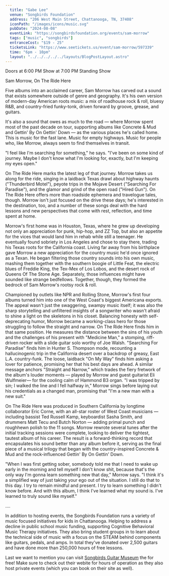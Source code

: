 ```yaml
---
  title: "Gabe Lee"
  venue: "Songbirds Foundation"
  address: "206 West Main Street, Chattanooga, TN, 37408"
  iconPath: "/images/icons/music.svg"
  pubDate: "2024-08-08"
  eventLink: "https://songbirdsfoundation.org/events/sam-morrow"
  tags: ["music", "songbirds"]
  entranceCost: "$19 - 25"
  ticketsLink: "https://www.seetickets.us/event/sam-morrow/597339"
  time: "6pm - 10pm"
  layout: "../../../../../layouts/BlogPostLayout.astro"
---
```


Doors at 6:00 PM
Show at 7:00 PM
Standing Show

Sam Morrow, On The Ride Here 

Five albums into an acclaimed career, Sam Morrow has carved out a sound that exists somewhere outside of genre and geography. It's his own version of modern-day American roots music: a mix of roadhouse rock & roll, bluesy R&B, and country-fried funky-tonk, driven forward by groove, grease, and guitars. 

It's also a sound that owes as much to the road — where Morrow spent most of the past decade on tour, supporting albums like Concrete & Mud and Gettin' By On Gettin' Down — as the various places he's called home. This is music for the fast lane. Music for empty highways. Music for people who, like Morrow, always seem to find themselves in transit. 

"I feel like I'm searching for something," he says. "I've been on some kind of journey. Maybe I don't know what I'm looking for, exactly, but I'm keeping my eyes open." 

On The Ride Here marks the latest leg of that journey. Morrow takes us along for the ride, singing in a laidback Texas drawl about highway haunts ("Thunderbird Motel"), peyote trips in the Mojave Desert ("Searching For Paradise"), and the glamor and grind of the open road ("Hired Gun"). On The Ride Here offers more than roadside ephemera and travelogue tales, though. Morrow isn't just focused on the drive these days; he's interested in the destination, too, and a number of these songs deal with the hard lessons and new perspectives that come with rest, reflection, and time spent at home. 

Morrow's first home was in Houston, Texas, where he grew up developing not only an appreciation for punk, hip-hop, and ZZ Top, but also an appetite for the vices that would land him in rehab while still a teenager. He eventually found sobriety in Los Angeles and chose to stay there, trading his Texas roots for the California coast. Living far away from his birthplace gave Morrow a new appreciation for the country music he'd once ignored as a Texan. He began filtering those country sounds into his own music, mashing them together with the southern boogie of Little Feat, the electric blues of Freddie King, the Tex-Mex of Los Lobos, and the desert rock of Queens Of The Stone Age. Separately, those influences might have sounded like strange bedfellows. Together, though, they formed the bedrock of Sam Morrow's rootsy rock & roll. 

Championed by outlets like NPR and Rolling Stone, Morrow's first four albums turned him into one of the West Coast's biggest Americana exports. The appeal wasn't just the swaggering, swampy music itself; it was also the sharp storytelling and unfiltered insights of a songwriter who wasn't afraid to shine a light on the skeletons in his closet. Balancing honesty with self-deprecating humor, Morrow became a working-class hero for those struggling to follow the straight and narrow. On The Ride Here finds him in that same position. He measures the distance between the sins of his youth and the challenges of his present with "Medicine Man," a stomping, riff-driven rocker with a slide guitar solo worthy of Joe Walsh. "Searching For Paradise" finds him in Hunter S. Thompson mode, recounting a hallucinogenic trip in the California desert over a backdrop of greasy, East L.A. country-funk. The loose, laidback "On My Way" finds him asking a lover for patience, promising her that his best days are ahead. A similar message anchors "Straight and Narrow," which trades the fiery fretwork of the album's louder moments — played by Morrow and guest guitarist Eli Wulfmeier— for the cooling calm of Hammond B3 organ. "I was tripped by sin; I walked the line and I fell halfway in," Morrow sings before laying out his credentials as a changed man, promising that "I'm a new man with a new suit." 

On The Ride Here was produced in Southern California by longtime collaborator Eric Corne, with an all-star roster of West Coast musicians — including bassist Ted Russell Kamp, keyboardist Sasha Smith, and drummers Matt Tecu and Butch Norton — adding primal punch and roughhewn polish to the 11 songs. Morrow rewrote several tunes after the initial tracking sessions were complete, looking to deliver the tightest, tautest album of his career. The result is a forward-thinking record that encapsulates his sound better than any album before it, serving as the final piece of a musical trilogy that began with the country-inspired Concrete & Mud and the rock-influenced Gettin' By On Gettin' Down. 

"When I was first getting sober, somebody told me that I need to wake up early in the morning and tell myself I don't know shit, because that's the only way I'm gonna learn something new that day," Morrow says. "I think it's a simplified way of just taking your ego out of the situation. I still do that to this day. I try to remain mindful and present. I try to learn something I didn't know before. And with this album, I think I've learned what my sound is. I've learned to truly sound like myself." 

....

In addition to hosting events, the Songbirds Foundation runs a variety of music focused initiatives for kids in Chattanooga. Helping to address a decline in public school music funding, supporting Cognitive Behavioral Music Therapy initiatives. They also bring student groups in to learn about the technical side of music with a focus on the STEAM behind components like guitars, pedals, and amps. In total they've donated over 2,500 guitars and have done more than 250,000 hours of free lessons. 

Last we want to mention you can visit <a href="https://songbirdsfoundation.org/museum/" target="_blank">Songbirds Guitar Museum</a> the for free! Make sure to check out their webite for hours of operation as they also host private events (which you can book on their site as well).